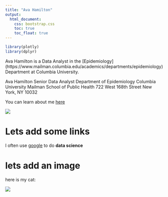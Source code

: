 ```yaml
---
title: "Ava Hamilton"
output: 
  html_document:
    css: bootstrap.css
    toc: true
    toc_float: true
---
```



```r
library(plotly)
library(dplyr)


```

Ava Hamilton is a Data Analyst in the [Epidemiology] (https://www.mailman.columbia.edu/academics/departments/epidemiology) Department at Columbia University.

Ava Hamilton
Senior Data Analyst
Department of Epidemiology
Columbia University
Mailman School of Public Health
722 West 168th Street
New York, NY 10032
 






You can learn about me [here](about.html)

![](https://media.giphy.com/media/drXGoW1iudhKw/giphy.gif)


# Lets add some links

I often use [google](https://www.google.com/) to do **data science**

# lets add an image

here is my cat:

![](zformula.jpeg)



